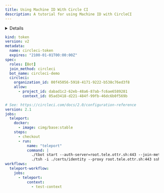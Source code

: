 ```yaml
---
title: Using Machine ID With Circle CI
description: A tutorial for using Machine ID with CircleCI
---
```


<Details
  title="Version warning"
  opened={true}
  scope={["oss", "enterprise"]}
  scopeOnly={true}
  min="11.0"
>
  Machine ID for CircleCI is available starting from Teleport `v11.1`.
</Details>

```yaml
kind: token
version: v2
metadata:
  name: circleci-token
  expires: "2100-01-01T00:00:00Z"
spec:
  roles: [Bot]
  join_method: circleci
  bot_name: circleci-demo
  circleci:
    organization_id: 00f45056-5918-4171-9222-b538c76ed3f8
    allow:
      - project_id: dabad1c2-62eb-48a6-87ab-fc6ae6589281
        context_id: 05ad3418-d221-484f-99fb-46dc6b0f569b
```

```yaml
# See: https://circleci.com/docs/2.0/configuration-reference
version: 2.1
jobs:
  teleport:
    docker:
      - image: cimg/base:stable
    steps:
      - checkout
      - run:
          name: "teleport"
          command: |
            ./tbot start --auth-server=root.tele.ottr.sh:443 --join-method=circleci --token=circleci-token --oneshot --destination-dir=./certs --data-dir=./data
            ./tsh -i ./certs/identity --proxy root.tele.ottr.sh:443 ssh noahstride@noah-laptop "echo $CIRCLE_BUILD_URL >> ~/circle_run_log"
workflows:
  teleport-workflow:
    jobs:
      - teleport:
          context:
            - test-context
```
